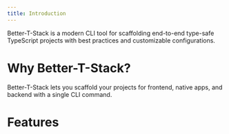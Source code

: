 ```yaml
---
title: Introduction
---
```


Better-T-Stack is a modern CLI tool for scaffolding end-to-end type-safe TypeScript projects with best practices and customizable configurations.

# Why Better-T-Stack?

Better-T-Stack lets you scaffold your projects for frontend, native apps, and backend with a single CLI command.

# Features

<Features />
